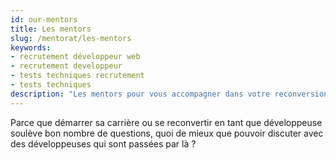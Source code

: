 ```yaml
---
id: our-mentors
title: Les mentors
slug: /mentorat/les-mentors
keywords:
- recrutement développeur web
- recrutement developpeur
- tests techniques recrutement
- tests techniques
description: "Les mentors pour vous accompagner dans votre reconversion de développeuse ou développeur web."
---
```



Parce que démarrer sa carrière ou se reconvertir en tant que développeuse soulève bon nombre de questions, quoi de mieux que pouvoir discuter avec des développeuses qui sont passées par là ?

<div class="container">
  <MentorsList />
</div>